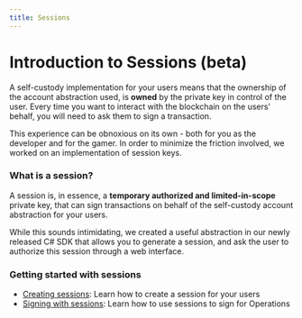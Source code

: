 ```yaml
---
title: Sessions
---
```


# Introduction to Sessions (beta)

A self-custody implementation for your users means that the ownership of the account abstraction used, is **owned** by the private key in control of the user. Every time you want to interact with the blockchain on the users' behalf, you will need to ask them to sign a transaction.

This experience can be obnoxious on its own - both for you as the developer and for the gamer. In order to minimize the friction involved, we worked on an implementation of session keys.


### What is a session?

A session is, in essence, a **temporary authorized and limited-in-scope** private key, that can sign transactions on behalf of the self-custody account abstraction for your users.

While this sounds intimidating, we created a useful abstraction in our newly released C# SDK that allows you to generate a session, and ask the user to authorize this session through a web interface. 


### Getting started with sessions

- [Creating sessions](/service/sessions/creating-sessions): Learn how to create a session for your users
- [Signing with sessions](/service/sessions/signing-with-sessions): Learn how to use sessions to sign for Operations
 
